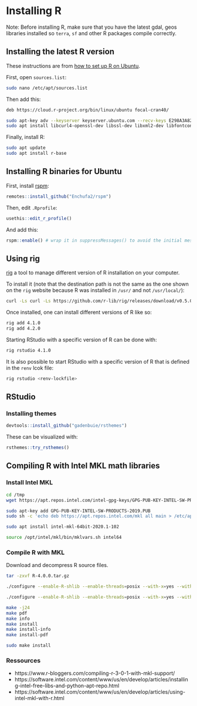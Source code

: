 # Installing R

Note: Before installing R, make sure that you have the latest gdal, geos libraries installed so `terra`, `sf` and other R packages compile correctly.

## Installing the latest R version

These instructions are from [how to set up R on Ubuntu](https://blog.zenggyu.com/en/post/2018-01-29/installing-r-r-packages-e-g-tidyverse-and-rstudio-on-ubuntu-linux/).

First, open `sources.list`:

```bash
sudo nano /etc/apt/sources.list
```

Then add this:

```bash
deb https://cloud.r-project.org/bin/linux/ubuntu focal-cran40/
```

```bash
sudo apt-key adv --keyserver keyserver.ubuntu.com --recv-keys E298A3A825C0D65DFD57CBB651716619E084DAB9
sudo apt install libcurl4-openssl-dev libssl-dev libxml2-dev libfontconfig1-dev libcairo2-dev
```

Finally, install R:

``` bash
sudo apt update
sudo apt install r-base
```

## Installing R binaries for Ubuntu

First, install [rspm](https://enchufa2.github.io/rspm/):

```r
remotes::install_github("Enchufa2/rspm")
```

Then, edit `.Rprofile`:

```r
usethis::edit_r_profile()
```

And add this:

```r
rspm::enable() # wrap it in suppressMessages() to avoid the initial message
```

## Using rig

[rig](https://github.com/r-lib/rig) a tool to manage different version of R installation on your computer. 

To install it (note that the destination path is not the same as the one shown on the `rig` website because R was installed in `/usr/` and not `/usr/local/`):

```bash
curl -Ls curl -Ls https://github.com/r-lib/rig/releases/download/v0.5.0/rig-linux-0.5.0.tar.gz | sudo tar xz -C /usr/
```

Once installed, one can install different versions of R like so:

```bash
rig add 4.1.0
rig add 4.2.0
```

Starting RStudio with a specific version of R can be done with:

```bash
rig rstudio 4.1.0
```

It is also possible to start RStudio with a specific version of R that is defined in the `renv` lcok file:

```bash
rig rstudio <renv-lockfile> 
```

## RStudio

### Installing themes

```r
devtools::install_github("gadenbuie/rsthemes")
```

These can be visualized with:

```r
rsthemes::try_rsthemes()
```

## Compiling R with Intel MKL math libraries


### Install Intel MKL

```bash
cd /tmp
wget https://apt.repos.intel.com/intel-gpg-keys/GPG-PUB-KEY-INTEL-SW-PRODUCTS-2019.PUB

sudo apt-key add GPG-PUB-KEY-INTEL-SW-PRODUCTS-2019.PUB
sudo sh -c 'echo deb https://apt.repos.intel.com/mkl all main > /etc/apt/sources.list.d/intel-mkl.list'

sudo apt install intel-mkl-64bit-2020.1-102 

source /opt/intel/mkl/bin/mklvars.sh intel64
```

### Compile R with MKL

Download and decompress R source files.

```bash
tar -zxvf R-4.0.0.tar.gz
```

```bash
./configure --enable-R-shlib --enable-threads=posix --with-x=yes --with-cairo --with-libpng --with-libtiff --with-jpeglib --with-lapack --with-blas="-fopenmp -m64 -I/opt/intel/compilers_and_libraries_2020.4.304/linux/mkl/include -L/opt/intel/compilers_and_libraries_2020.4.304/linux/mkl/lib/intel64 -lmkl_gf_lp64 -lmkl_gnu_thread -lmkl_core -lpthread -lm"

./configure --enable-R-shlib --enable-threads=posix --with-x=yes --with-cairo --with-libpng --with-libtiff --with-jpeglib --with-lapack --with-blas="-fopenmp -m64 -I$MKLROOT/include -L$MKLROOT/lib/intel64 -lmkl_gf_lp64 -lmkl_gnu_thread -lmkl_core -lpthread -lm" --libdir=/usr/bin

make -j24
make pdf
make info
make install
make install-info
make install-pdf

sudo make install
```

### Ressources

- https://www.r-bloggers.com/compiling-r-3-0-1-with-mkl-support/
- https://software.intel.com/content/www/us/en/develop/articles/installing-intel-free-libs-and-python-apt-repo.html
- https://software.intel.com/content/www/us/en/develop/articles/using-intel-mkl-with-r.html
